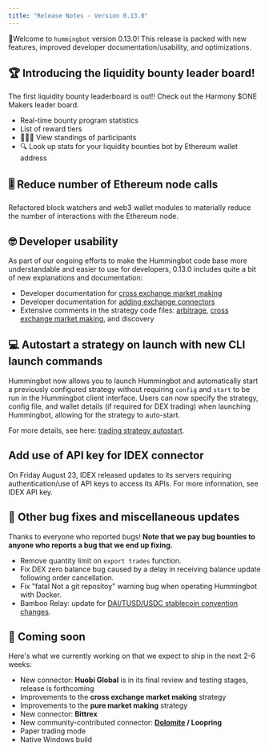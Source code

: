 ```yaml
---
title: "Release Notes - Version 0.13.0"
---
```


🚀Welcome to `hummingbot` version 0.13.0! This release is packed with new features, improved developer documentation/usability, and optimizations.

## 🏆 Introducing the liquidity bounty leader board!

The first liquidity bounty leaderboard is out!! Check out the Harmony \$ONE Makers leader board.

- Real-time bounty program statistics
- List of reward tiers
- 🥇🥈🥉 View standings of participants
- 🔍 Look up stats for your liquidity bounties bot by Ethereum wallet address

## 🎚️ Reduce number of Ethereum node calls

Refactored block watchers and web3 wallet modules to materially reduce the number of interactions with the Ethereum node.

## 🤓 Developer usability

As part of our ongoing efforts to make the Hummingbot code base more understandable and easier to use for developers, 0.13.0 includes quite a bit of new explanations and documentation:

- Developer documentation for [cross exchange market making](/developers/strategies/cross-exchange-market-making/)
- Developer documentation for [adding exchange connectors](/developers/connectors/)
- Extensive comments in the strategy code files: [arbitrage](https://github.com/CoinAlpha/hummingbot/tree/master/hummingbot/strategy/arbitrage), [cross exchange market making](https://github.com/CoinAlpha/hummingbot/blob/master/hummingbot/strategy/cross_exchange_market_making), and discovery

## 💻 Autostart a strategy on launch with new CLI launch commands

Hummingbot now allows you to launch Hummingbot and automatically start a previously configured strategy without requiring `config` and `start` to be run in the Hummingbot client interface. Users can now specify the strategy, config file, and wallet details (if required for DEX trading) when launching Hummingbot, allowing for the strategy to auto-start.

For more details, see here: [trading strategy autostart](https://docs.hummingbot.io/advanced/autostart/).

## Add use of API key for IDEX connector

On Friday August 23, IDEX released updates to its servers requiring authentication/use of API keys to access its APIs. For more information, see IDEX API key.

## 🐞 Other bug fixes and miscellaneous updates

Thanks to everyone who reported bugs! **Note that we pay bug bounties to anyone who reports a bug that we end up fixing.**

- Remove quantity limit on `export trades` function.
- Fix DEX zero balance bug caused by a delay in receiving balance update following order cancellation.
- Fix "fatal Not a git repositoy" warning bug when operating Hummingbot with Docker.
- Bamboo Relay: update for [DAI/TUSD/USDC stablecoin convention changes](https://medium.com/bamboo-relay/august-development-update-44307ce7898a).

## 🚀 Coming soon

Here's what we currently working on that we expect to ship in the next 2-6 weeks:

- New connector: **Huobi Global** is in its final review and testing stages, release is forthcoming
- Improvements to the **cross exchange market making** strategy
- Improvements to the **pure market making** strategy
- New connector: **Bittrex**
- New community-contributed connector: **[Dolomite](https://dolomite.io/) / Loopring**
- Paper trading mode
- Native Windows build

